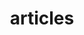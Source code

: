 ---
title: "articles"
description: "List of articles by author in the krypton blog."
blocks:
  - name: "HEADER"
    title: "articles"
    description: "List of authors of the krypton blog."
  - name: "ATTENTION"
    description: "These names and images are not real. The images are from Unsplash, used in this project to show how to add authors to articles."
---
